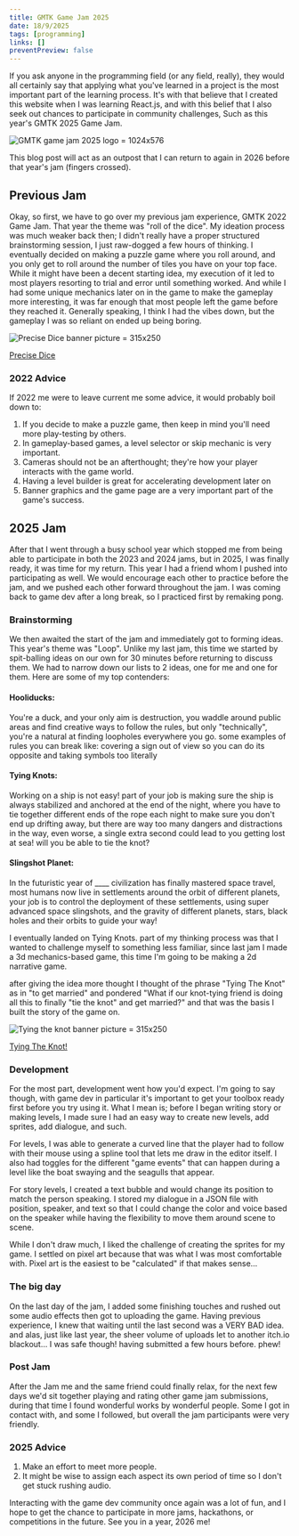 ```yaml
---
title: GMTK Game Jam 2025
date: 18/9/2025
tags: [programming]
links: []
preventPreview: false
---
```

If you ask anyone in the programming field (or any field, really), they would all certainly say that applying what you've learned in a project is the most important part of the learning process. It's with that believe that I created this website when I was learning React.js, and with this belief that I also seek out chances to participate in community challenges, Such as this year's GMTK 2025 Game Jam.

![GMTK game jam 2025 logo = 1024x576](/images/gmtk-game-jam-2025/GMTK.png)

This blog post will act as an outpost that I can return to again in 2026 before that year's jam (fingers crossed).
## Previous Jam
Okay, so first, we have to go over my previous jam experience, GMTK 2022 Game Jam. That year the theme was "roll of the dice". My ideation process was much weaker back then; I didn't really have a proper structured brainstorming session, I just raw-dogged a few hours of thinking. I eventually decided on making a puzzle game where you roll around, and you only get to roll around the number of tiles you have on your top face.  While it might have been a decent starting idea, my execution of it led to most players resorting to trial and error until something worked. And while I had some unique mechanics later on in the game to make the gameplay more interesting, it was far enough that most people left the game before they reached it. Generally speaking, I think I had the vibes down, but the gameplay I was so reliant on ended up being boring.

![Precise Dice banner picture = 315x250](/images/gmtk-game-jam-2025/2022jam.png)

[Precise Dice](https://mhmdsheref.itch.io/precise-dice)

### 2022 Advice
If 2022 me were to leave current me some advice, it would probably boil down to:
1. If you decide to make a puzzle game, then keep in mind you'll need more play-testing by others.
2. In gameplay-based games, a level selector or skip mechanic is very important.
3. Cameras should not be an afterthought; they're how your player interacts with the game world.
4. Having a level builder is great for accelerating development later on
5. Banner graphics and the game page are a very important part of the game's success.


## 2025 Jam
After that I went through a busy school year which stopped me from being able to participate in both the 2023 and 2024 jams, but in 2025, I was finally ready, it was time for my return. This year I had a friend whom I pushed into participating as well. We would encourage each other to practice before the jam, and we pushed each other forward throughout the jam. I was coming back to game dev after a long break, so I practiced first by remaking pong.
### Brainstorming
We then awaited the start of the jam and immediately got to forming ideas. This year's theme was "Loop". Unlike my last jam, this time we started by spit-balling ideas on our own for 30 minutes before returning to discuss them. We had to narrow down our lists to 2 ideas, one for me and one for them.
Here are some of my top contenders:
#### Hooliducks:
You're a duck, and your only aim is destruction, you waddle around public areas and find creative ways to follow the rules, but only "technically", you're a natural at finding loopholes everywhere you go. some examples of rules you can break like: covering a sign out of view so you can do its opposite and taking symbols too literally
#### Tying Knots:
Working on a ship is not easy! part of your job is making sure the ship is always stabilized and anchored at the end of the night, where you have to tie together different ends of the rope each night to make sure you don't end up drifting away, but there are way too many dangers and distractions in the way, even worse, a single extra second could lead to you getting lost at sea! will you be able to tie the knot?
#### Slingshot Planet:
In the futuristic year of \_\_\_\_ civilization has finally mastered space travel, most humans now live in settlements around the orbit of different planets, your job is to control the deployment of these  settlements, using super advanced space slingshots, and the gravity of different planets, stars, black holes and their orbits to guide your way!


I eventually landed on Tying Knots. part of my thinking process was that I wanted to challenge myself to something less familiar, since last jam I made a 3d mechanics-based game, this time I'm going to be making a 2d narrative game.


after giving the idea more thought I thought of the phrase "Tying The Knot" as in "to get married"  and pondered "What if our knot-tying friend is doing all this to finally "tie the knot" and get married?" and that was the basis I built the story of the game on.

![Tying the knot banner picture = 315x250](/images/gmtk-game-jam-2025/2025jam.png)

[Tying The Knot!](https://mhmdsheref.itch.io/tying-the-knot)


### Development
For the most part, development went how you'd expect. I'm going to say though, with game dev in particular it's important to get your toolbox ready first before you try using it. What I mean is; before I began writing story or making levels, I made sure I had an easy way to create new levels, add sprites, add dialogue, and such.

For levels, I was able to generate a curved line that the player had to follow with their mouse using a spline tool that lets me draw in the editor itself. I also had toggles for the different "game events" that can happen during a level like the boat swaying and the seagulls that appear.

For story levels, I created a text bubble and would change its position to match the person speaking. I stored my dialogue in a JSON file with position, speaker, and text so that I could change the color and voice based on the speaker while having the flexibility to move them around scene to scene.

While I don't draw much, I liked the challenge of creating the sprites for my game. I settled on pixel art because that was what I was most comfortable with. Pixel art is the easiest to be "calculated" if that makes sense...
### The big day
On the last day of the jam, I added some finishing touches and rushed out some audio effects then got to uploading the game. Having previous experience, I knew that waiting until the last second was a VERY BAD idea. and alas, just like last year, the sheer volume of uploads let to another itch.io blackout... I was safe though! having submitted a few hours before. phew!
### Post Jam
After the Jam me and the same friend could finally relax, for the next few days we'd sit together playing and rating other game jam submissions, during that time I found wonderful works by wonderful people. Some I got in contact with, and some I followed, but overall the jam participants were very friendly.

### 2025 Advice
1. Make an effort to meet more people.
2. It might be wise to assign each aspect its own period of time so I don't get stuck rushing audio.

Interacting with the game dev community once again was a lot of fun, and I hope to get the chance to participate in more jams, hackathons, or competitions in the future. See you in a year, 2026 me!